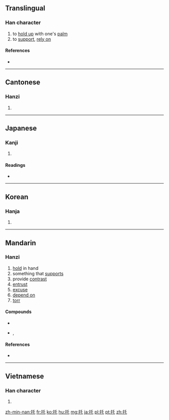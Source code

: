 {{also|託|乇}}
==Translingual==

===Han character===
{{Han char|rn=64|rad=手|as=03|sn=6|four=5201<sub>4</sub>|canj=手竹心 (QHP)|ids=⿰[[扌]][[乇]]}}

# to [[hold up]] with one's [[palm]]
# to [[support]], [[rely on]]

====References====
* {{Han ref|kx=0417.180|dkj=11793|dj=0764.110|hdz=31830.040|uh=6258|ud=25176|bh=A6AB|bd=42667}}

----

==Cantonese==

===Hanzi===
{{yue-hanzi|jyut=tok3|y=tok3}}

# {{defn|lang=yue|sort=手03}}

----

==Japanese==

===Kanji===
{{ja-kanji|grade=|rs=手03}}

# {{defn|lang=ja|sort=手03}}

====Readings====
* {{ja-readings|on=[[たく]] (taku)|kun=[[たのむ]] (tanomu)}}

----

==Korean==

===Hanja===
{{ko-hanja|hangeul=탁|eumhun=|rv=tak|mr=t'ak|y=thak}}

# {{defn|lang=ko|sort=手03}}

----

==Mandarin==

===Hanzi===
{{cmn-hanzi|pin=[[tuō]] ([[tuo1]])|wg=t'o<sup>1</sup>}}

# [[hold]] in hand
# something that [[support]]s
# provide [[contrast]]
# [[entrust]]
# [[excuse]]
# [[depend on]]
# [[torr]]

====Compounds====
* {{l|cmn|摩托車|tr=mótuōchē||motorcycle, motorbike}}
* {{l|cmn|摩托自行車}}, {{l|cmn|摩托自行车|tr=mótuō zìxíngchē||moped}}

====References====
* {{reference-book | last =  | first =  | authorlink =  | coauthors =  | year = 2005 | title = 新編字典 | language = Mandarin/English | publisher = 吉林大學出版社 | location =  | id = ISBN 7560124291}}

----

==Vietnamese==

===Han character===
{{vi-hantu|[[thác]], [[thách]], [[thốc]], [[thước]], [[thướt]]|rs=手03}}

# {{defn|lang=vi|sort=手03}}

[[zh-min-nan:托]]
[[fr:托]]
[[ko:托]]
[[hu:托]]
[[mg:托]]
[[ja:托]]
[[pl:托]]
[[pt:托]]
[[zh:托]]